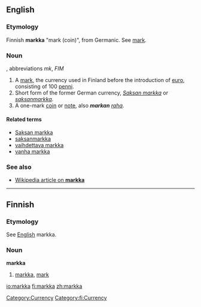 ==English==
===Etymology===
Finnish '''markka''' "mark (coin)", from Germanic.  See [[mark]].

===Noun===
{{fi-noun}}, abbreviations ''mk'', ''FIM''

# A [[mark]], the currency used in Finland before the introduction of [[euro]], consisting of 100 [[penni]].
# Short form of the former German currency, ''[[Saksan markka]]'' or ''[[saksanmarkka]]''.
# A one-mark [[coin]] or [[note]], also '''''markan''' [[raha]]''.

====Related terms====
*[[Saksan markka]]
*[[saksanmarkka]]
*[[vaihdettava markka]]
*[[vanha markka]]

===See also===
* [[w:Markka|Wikipedia article on '''markka''']]

[[Category:Currency]]
----

==Finnish==
===Etymology===
See [[markka#English|English]] markka.

===Noun===
'''markka'''

#[[markka#English|markka]], [[mark]]

[[Category:fi:Currency]]

[[io:markka]]
[[fi:markka]]
[[zh:markka]]